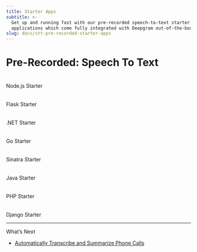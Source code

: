 ```yaml
---
title: Starter Apps
subtitle: >-
  Get up and running fast with our pre-recorded speech-to-text starter
  applications which come fully integrated with Deepgram out-of-the-box
slug: docs/stt-pre-recorded-starter-apps
---
```



# Pre-Recorded: Speech To Text

<CardGroup cols={3}>
<Card title="" href="https://github.com/deepgram-starters/prerecorded-node-starter">
  <img src="https://fern-image-hosting.s3.us-east-1.amazonaws.com/deepgram/js-green.svg" width="5rem" height="5rem"/>
  
  
  Node.js Starter
</Card>

<Card title="" href="https://github.com/deepgram-starters/prerecorded-flask-starter">
  <img src="https://fern-image-hosting.s3.us-east-1.amazonaws.com/deepgram/flask.svg" width="5rem" height="5rem" class="invert-white"/>
  
  
  Flask Starter
</Card>

<Card title="" href="https://github.com/deepgram-starters/prerecorded-csharp-starter">
  <img src="https://fern-image-hosting.s3.us-east-1.amazonaws.com/deepgram/net.svg" width="5rem" height="5rem"/>
  
  
  .NET Starter
</Card>

<Card title="" href="https://github.com/deepgram-starters/prerecorded-go-starter">
  <img src="https://fern-image-hosting.s3.us-east-1.amazonaws.com/deepgram/go.svg" width="5rem" height="5rem"/>
  
  
  Go Starter
</Card>

<Card title="" href="https://github.com/deepgram-starters/prerecorded-sinatra-starter">
  <img src="https://fern-image-hosting.s3.us-east-1.amazonaws.com/deepgram/ruby.svg" width="5rem" height="5rem"/>
  
  
  Sinatra Starter
</Card>

<Card title="" href="https://github.com/deepgram-starters/prerecorded-java-starter">
  <img src="https://fern-image-hosting.s3.us-east-1.amazonaws.com/deepgram/java.svg" width="5rem" height="5rem"/>
  
  
  Java Starter
</Card>

<Card title="" href="https://github.com/deepgram-starters/prerecorded-php-starter">
  <img src="https://fern-image-hosting.s3.us-east-1.amazonaws.com/deepgram/php.svg" width="5rem" height="5rem"/>
  
  
  PHP Starter
</Card>

<Card title="" href="https://github.com/deepgram-starters/prerecorded-django-starter">
  <img src="https://fern-image-hosting.s3.us-east-1.amazonaws.com/deepgram/django.svg" width="5rem" height="5rem"/>
  
  
  Django Starter
</Card>
</CardGroup>

***

What’s Next

* [Automatically Transcribe and Summarize Phone Calls](/docs/automatically-transcribing-and-summarizing-phone-calls)
